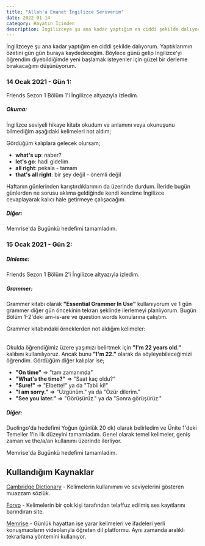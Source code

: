 ```yaml
---
title: "Allah'a Emanet İngilizce Serüvenim"
date: 2022-01-14
category: Hayatın İçinden
description: İngilizceye şu ana kadar yaptığım en ciddi şekilde dalıyorum. Şu ana kadar yaptıklarımın özeti işte burada.
---
```


İngilizceye şu ana kadar yaptığım en ciddi şekilde dalıyorum. Yaptıklarımın özetini gün gün buraya kaydedeceğim. Böylece günü gelip İngilizce'yi öğrendim diyebildiğimde yeni başlamak isteyenler için güzel bir derleme bırakacağımı düşünüyorum.

### 14 Ocak 2021 - Gün 1:

Friends Sezon 1 Bölüm 1'i İngilizce altyazıyla izledim.

##### Okuma:

İngilizce seviyeli hikaye kitabı okudum ve anlamını veya okunuşunu bilmediğim aşağıdaki kelimeleri not aldım;

<Table dataName="wordDictionaries" partName="day1" />

Gördüğüm kalıplara gelecek olursam;

- **what's up**: naber?
- **let's go**: hadi gidelim
- **all right**: pekala - tamam
- **that's all right**: bir şey değil - önemli değil

Haftanın günlerinden karıştırdıklarımın da üzerinde durdum. İleride bugün günlerden ne sorusu aklıma geldiğinde kendi kendime İngilizce cevaplayarak kalıcı hale getirmeye çalışacağım.

##### Diğer:

Memrise'da Bugünkü hedefimi tamamladım.

### 15 Ocak 2021 - Gün 2:

##### Dinleme:

Friends Sezon 1 Bölüm 2'i İngilizce altyazıyla izledim.

##### Grammer:

Grammer kitabı olarak **"Essential Grammer In Use"** kullanıyorum ve 1 gün grammer diğer gün öncekinin tekrarı şeklinde ilerlemeyi planlıyorum. Bugün Bölüm 1-2'deki am-is-are ve question words konularına çalıştım.

Grammer kitabındaki örneklerden not aldığım kelimeler:

<Table dataName="wordDictionaries" partName="day2" />

Okulda öğrendiğimiz üzere yaşımızı belirtmek için **"I'm 22 years old."** kalıbını kullanılıyoruz. Ancak bunu **"I'm 22."** olarak da söyleyebileceğimizi öğrendim. Gördüğüm diğer kalıplar ise;

- **"On time"** => "tam zamanında"
- **"What's the time?"** => "Saat kaç oldu?"
- **"Sure!"** => "Elbette!" ya da "Tabii ki!"
- **"I am sorry."** => "Üzgünüm." ya da "Özür dilerim."
- **"See you later."** => "Görüşürüz." ya da "Sonra görüşürüz."

##### Diğer:

Duolingo'da hedefimi Yoğun (günlük 20 dk) olarak belirledim ve Ünite 1'deki Temeller 1'in ilk düzeyini tamamladım. Genel olarak temel kelimeler, geniş zaman ve the/a/an kullanımı üzerinde ilerliyor.

Memrise'da Bugünkü hedefimi tamamladım.

## Kullandığım Kaynaklar

[Cambridge Dictionary](https://dictionary.cambridge.org/tr/) - Kelimelerin kullanımını ve seviyelerini gösteren muazzam sözlük.

[Forvo](https://tr.forvo.com/) - Kelimelerin bir çok kişi tarafından telaffuz edilmiş ses kayıtlarını barındıran site.

[Memrise](https://www.memrise.com/tr/) - Günlük hayattan işe yarar kelimeleri ve ifadeleri yerli konuşmacıların videolarıyla öğreten dil platformu. Aynı zamanda aralıklı tekrarlama yöntemini kullanıyor.
